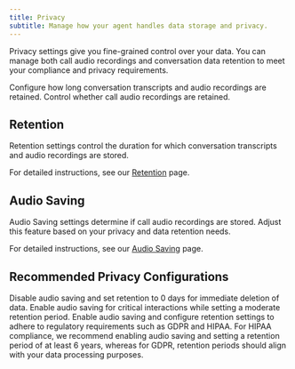 ```yaml
---
title: Privacy
subtitle: Manage how your agent handles data storage and privacy.
---
```


Privacy settings give you fine-grained control over your data. You can manage both call audio recordings and conversation data retention to meet your compliance and privacy requirements.

<CardGroup cols={2}>
  <Card title="Retention" icon="database" href="/conversational-ai/customization/retention">
    Configure how long conversation transcripts and audio recordings are retained.
  </Card>
  <Card title="Audio Saving" icon="microphone" href="/conversational-ai/customization/audio-saving">
    Control whether call audio recordings are retained.
  </Card>
</CardGroup>

## Retention

Retention settings control the duration for which conversation transcripts and audio recordings are stored.

For detailed instructions, see our [Retention](/conversational-ai/customization/retention) page.

## Audio Saving

Audio Saving settings determine if call audio recordings are stored. Adjust this feature based on your privacy and data retention needs.

For detailed instructions, see our [Audio Saving](/conversational-ai/customization/audio-saving) page.

## Recommended Privacy Configurations

<AccordionGroup>
  <Accordion title="Maximum Privacy">
    Disable audio saving and set retention to 0 days for immediate deletion of data.
  </Accordion>
  <Accordion title="Balanced Privacy">
    Enable audio saving for critical interactions while setting a moderate retention period.
  </Accordion>
  <Accordion title="Compliance Focus">
    Enable audio saving and configure retention settings to adhere to regulatory requirements such
    as GDPR and HIPAA. For HIPAA compliance, we recommend enabling audio saving and setting a
    retention period of at least 6 years, whereas for GDPR, retention periods should align with your
    data processing purposes.
  </Accordion>
</AccordionGroup>

